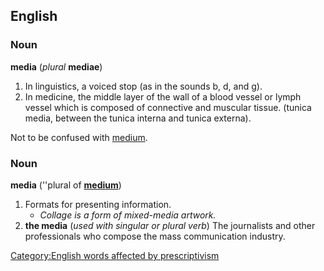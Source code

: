 ==English==
===Noun===
'''media''' (''plural'' '''mediae''')

#In linguistics, a voiced stop (as in the sounds b, d, and g).
#In medicine, the middle layer of the wall of a blood vessel or lymph vessel which is composed of connective and muscular tissue.  (tunica media, between the tunica interna and tunica externa).

Not to be confused with [[medium]].

===Noun===
'''media''' (''plural of '''[[medium]]''')

# Formats for presenting information.
#* ''Collage is a form of mixed-media artwork.''
# '''the media''' (''used with singular or plural verb'') The journalists and other professionals who compose the mass communication industry.


[[Category:English words affected by prescriptivism]]